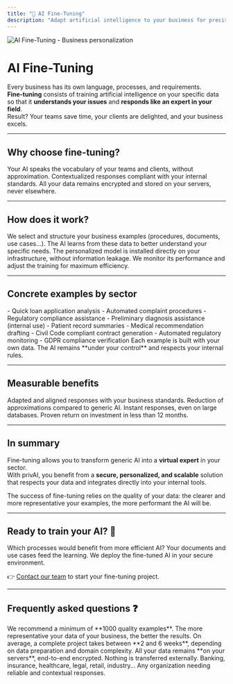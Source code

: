 ```yaml
---
title: "🎯 AI Fine-Tuning"
description: "Adapt artificial intelligence to your business for precise, consistent, and secure responses"
---
```


<Frame caption="Your AI trained with your data">
  <img src="/images/fine-tuning-hero.jpg" alt="AI Fine-Tuning - Business personalization" />
</Frame>

# AI Fine-Tuning

Every business has its own language, processes, and requirements.  
**Fine-tuning** consists of training artificial intelligence on your specific data so that it **understands your issues** and **responds like an expert in your field**.  
Result? Your teams save time, your clients are delighted, and your business excels.

---

## Why choose fine-tuning?

<CardGroup cols={3}>
<Card title="A language adapted to your business" icon="message-circle">
Your AI speaks the vocabulary of your teams and clients, without approximation.
</Card>

<Card title="Precision and reliability" icon="target">
Contextualized responses compliant with your internal standards.
</Card>

<Card title="Guaranteed privacy" icon="shield">
All your data remains encrypted and stored on your servers, never elsewhere.
</Card>
</CardGroup>

---

## How does it work?

<Steps>
<Step title="1. Data preparation">
We select and structure your business examples (procedures, documents, use cases...).
</Step>

<Step title="2. Model training">
The AI learns from these data to better understand your specific needs.
</Step>

<Step title="3. Secure deployment">
The personalized model is installed directly on your infrastructure, without information leakage.
</Step>

<Step title="4. Continuous improvement">
We monitor its performance and adjust the training for maximum efficiency.
</Step>
</Steps>

---

## Concrete examples by sector

<Tabs>
<Tab title="Banking & Insurance">
- Quick loan application analysis
- Automated complaint procedures
- Regulatory compliance assistance
</Tab>

<Tab title="Healthcare & Medical">
- Preliminary diagnosis assistance (internal use)
- Patient record summaries
- Medical recommendation drafting
</Tab>

<Tab title="Legal & Compliance">
- Civil Code compliant contract generation
- Automated regulatory monitoring
- GDPR compliance verification
</Tab>
</Tabs>

<Note>
Each example is built with your own data. The AI remains **under your control** and respects your internal rules.
</Note>

---

## Measurable benefits

<CardGroup cols={2}>
  <Card title="+85% precision" icon="target">
    Adapted and aligned responses with your business standards.
  </Card>
  <Card title="-90% errors" icon="shield">
    Reduction of approximations compared to generic AI.
  </Card>
  <Card title="Real time" icon="zap">
    Instant responses, even on large databases.
  </Card>
  <Card title="ROI x3" icon="chart-line">
    Proven return on investment in less than 12 months.
  </Card>
</CardGroup>

---

## In summary

Fine-tuning allows you to transform generic AI into a **virtual expert** in your sector.  
With privAI, you benefit from a **secure, personalized, and scalable** solution that respects your data and integrates directly into your internal tools.

<Tip>
The success of fine-tuning relies on the quality of your data: the clearer and more representative your examples, the more performant the AI will be.
</Tip>

---

## Ready to train your AI? 🚀

<Steps>
<Step title="Assess your needs">
Which processes would benefit from more efficient AI?
</Step>
<Step title="Share your business data">
Your documents and use cases feed the learning.
</Step>
<Step title="Launch your project">
We deploy the fine-tuned AI in your secure environment.
</Step>
</Steps>

👉 [Contact our team](/contact) to start your fine-tuning project.

---

## Frequently asked questions ❓

<AccordionGroup>
<Accordion title="How much data is needed for good fine-tuning?">
We recommend a minimum of **1000 quality examples**. The more representative your data of your business, the better the results.
</Accordion>

<Accordion title="How long does the process take?">
On average, a complete project takes between **2 and 6 weeks**, depending on data preparation and domain complexity.
</Accordion>

<Accordion title="Where is my data stored?">
All your data remains **on your servers**, end-to-end encrypted. Nothing is transferred externally.
</Accordion>

<Accordion title="Which sectors can benefit?">
Banking, insurance, healthcare, legal, retail, industry…  
Any organization needing reliable and contextual responses.
</Accordion>
</AccordionGroup>